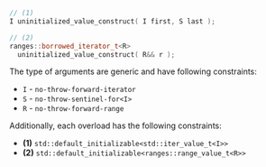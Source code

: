 ```cpp
// (1)
I uninitialized_value_construct( I first, S last );

// (2)
ranges::borrowed_iterator_t<R>
  uninitialized_value_construct( R&& r );
```

The type of arguments are generic and have following constraints:
- `I` - `no-throw-forward-iterator`
- `S` - `no-throw-sentinel-for<I>`
- `R` - `no-throw-forward-range`

Additionally, each overload has the following constraints:
- **(1)** `std::default_initializable<std::iter_value_t<I>>`
- **(2)** `std::default_initializable<ranges::range_value_t<R>>`

